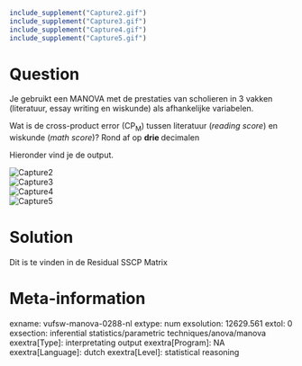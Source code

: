 ```r
include_supplement("Capture2.gif")
include_supplement("Capture3.gif")
include_supplement("Capture4.gif")
include_supplement("Capture5.gif")
```

Question
========
Je gebruikt een MANOVA met de prestaties van scholieren in 3 vakken
(literatuur, essay writing en wiskunde) als afhankelijke variabelen.   
  
Wat is de cross-product error (CP<sub>M</sub>) tussen literatuur
(*reading score*) en wiskunde (*math score*)? Rond af
op **drie **decimalen   
  
Hieronder vind je de output.  
  
<img src="Capture2.gif" class="fr-fic fr-dii tvcss_2" alt="Capture2" />  
<img src="Capture3.gif" class="fr-fic fr-dii tvcss_3" alt="Capture3" />  
<img src="Capture4.gif" class="fr-fic fr-dii tvcss_4" alt="Capture4" />  
<img src="Capture5.gif" class="fr-fic fr-dii tvcss_5" alt="Capture5" />


Solution
========





Dit is te vinden in de Residual SSCP Matrix





Meta-information
================
exname: vufsw-manova-0288-nl
extype: num
exsolution: 12629.561
extol: 0
exsection: inferential statistics/parametric techniques/anova/manova
exextra[Type]: interpretating output
exextra[Program]: NA
exextra[Language]: dutch
exextra[Level]: statistical reasoning


